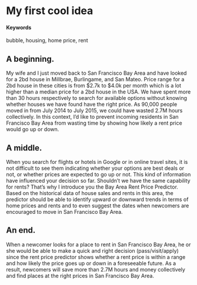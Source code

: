 # My first cool idea {#housing-bubble-bay-area}

#### Keywords

bubble, housing, home price, rent

## A beginning.

My wife and I just moved back to San Francisco Bay Area and have looked for a 2bd house in Millbrae, Burlingame, and San Mateo. Price range for a 2bd house in these cities is from $2.7k to $4.0k per month which is a lot higher than a median price for a 2bd house in the USA. We have spent more than 30 hours respectively to search for available options without knowing whether houses we have found have the right price. As 90,000 people moved in from July 2014 to July 2015, we could have wasted 2.7M hours collectively. In this context, I’d like to prevent incoming residents in San Francisco Bay Area from wasting time by showing how likely a rent price would go up or down.

## A middle.
When you search for flights or hotels in Google or in online travel sites, it is not difficult to see them indicating whether your options are best deals or not, or whether prices are expected to go up or not. This kind of information have influenced your decision so far. 
Shouldn’t we have the same capability for rents? That’s why I introduce you the Bay Area Rent Price Predictor. Based on the historical data of house sales and rents in this area, the predictor should be able to identify upward or downward trends in terms of home prices and rents and to even suggest the dates when newcomers are encouraged to move in San Francisco Bay Area.

## An end.

When a newcomer looks for a place to rent in San Francisco Bay Area, he or she would be able to make a quick and right decision (pass/visit/apply) since the rent price predictor shows whether a rent price is within a range and how likely the price goes up or down in a foreseeable future. As a result, newcomers will save more than 2.7M hours and money collectively and find places at the right prices in San Francisco Bay Area.
